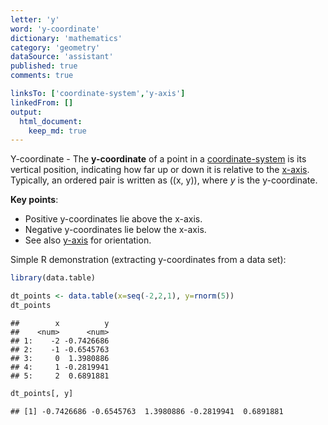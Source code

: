 ```yaml
---
letter: 'y'
word: 'y-coordinate'
dictionary: 'mathematics'
category: 'geometry'
dataSource: 'assistant'
published: true
comments: true

linksTo: ['coordinate-system','y-axis']
linkedFrom: []
output:
  html_document:
    keep_md: true
---
```




<a id="y-coordinate">Y-coordinate</a> - The **y-coordinate** of a point in a [coordinate-system](#coordinate-system) is its vertical position, indicating how far up or down it is relative to the [x-axis](#x-axis). Typically, an ordered pair is written as \((x, y)\), where $y$ is the y-coordinate.

**Key points**:
- Positive y-coordinates lie above the x-axis.
- Negative y-coordinates lie below the x-axis.
- See also [y-axis](#y-axis) for orientation.

Simple R demonstration (extracting y-coordinates from a data set):


``` r
library(data.table)

dt_points <- data.table(x=seq(-2,2,1), y=rnorm(5))
dt_points
```

```
##        x          y
##    <num>      <num>
## 1:    -2 -0.7426686
## 2:    -1 -0.6545763
## 3:     0  1.3980886
## 4:     1 -0.2819941
## 5:     2  0.6891881
```

``` r
dt_points[, y]
```

```
## [1] -0.7426686 -0.6545763  1.3980886 -0.2819941  0.6891881
```
